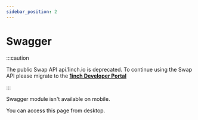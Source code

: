 ```yaml
---
sidebar_position: 2
---
```



# Swagger

:::caution

The public Swap API api.1inch.io is deprecated. To continue using the Swap API please migrate to the [**1inch Developer Portal**](https://portal.1inch.dev)

:::


<Tabs>
    <TabItem value="ethereum" label="Ethereum" default>
        <SwaggerDoc url="https://api.1inch.io/swagger/ethereum-json" />
    </TabItem>
    <TabItem value="BSC" label="Binance Smart Chain">
        <SwaggerDoc url="https://api.1inch.io/swagger/binance-json" />
    </TabItem>
    <TabItem value="polygon" label="Polygon">
        <SwaggerDoc url="https://api.1inch.io/swagger/polygon-json" />
    </TabItem>
    <TabItem value="optimism" label="Optimism">
        <SwaggerDoc url="https://api.1inch.io/swagger/optimism-json" />
    </TabItem>
    <TabItem value="arbitrum" label="Arbitrum">
        <SwaggerDoc url="https://api.1inch.io/swagger/arbitrum-json" />
    </TabItem>
    <TabItem value="gnosis-chain" label="Gnosis chain">
        <SwaggerDoc url="https://api.1inch.io/swagger/gnosis-json" />
    </TabItem>
    <TabItem value="avalanche" label="Avalanche">
        <SwaggerDoc url="https://api.1inch.io/swagger/avalanche-json" />
    </TabItem>
    <TabItem value="fantom" label="Fantom">
        <SwaggerDoc url="https://api.1inch.io/swagger/fantom-json" />
    </TabItem>
    <TabItem value="klaytn" label="Klaytn">
        <SwaggerDoc url="https://api.1inch.io/swagger/klaytn-json" />
    </TabItem>
    <TabItem value="aurora" label="Aurora">
        <SwaggerDoc url="https://api.1inch.io/swagger/aurora-json" />
    </TabItem>
    <TabItem value="zkSync" label="zkSync">
        <SwaggerDoc url="https://api.1inch.io/swagger/era-json" />
    </TabItem>
</Tabs>


<div class="warning-swagger">
    <p>Swagger module isn't available on mobile.</p>
    <p>You can access this page from desktop.</p>
</div>

